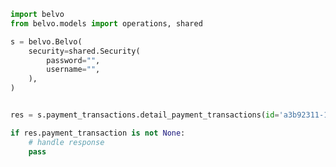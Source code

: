```python DetailPaymentTransactions.py
import belvo
from belvo.models import operations, shared

s = belvo.Belvo(
    security=shared.Security(
        password="",
        username="",
    ),
)


res = s.payment_transactions.detail_payment_transactions(id='a3b92311-1888-449f-acaa-49ae28d68fcd')

if res.payment_transaction is not None:
    # handle response
    pass
```
